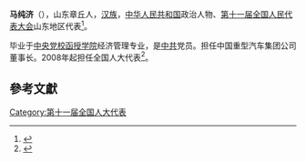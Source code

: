 '''马纯济'''（{{bd|1953年||}}），山东章丘人，[[汉族|汉族]]，[[中华人民共和国|中华人民共和国]]政治人物、[[第十一届全国人民代表大会|第十一届全国人民代表大会]]山东地区代表<ref>{{cite web|author=新华网|title=第十一届全国人大代表|url=http://news.xinhuanet.com/ziliao/2008-03/03/content_7708230.htm?node=36628|publisher=新华网|accessdate=2014-01-07|archive-date=2014-01-10|archive-url=https://web.archive.org/web/20140110211415/http://news.xinhuanet.com/ziliao/2008-03/03/content_7708230.htm?node=36628|dead-url=no}}</ref>。

毕业于[[中央党校函授学院|中央党校函授学院]]经济管理专业，是[[中共|中共]]党员。担任中国重型汽车集团公司董事长。2008年起担任全国人大代表<ref>{{cite news|title=全国人大代表信息-马纯济|url= http://210.82.31.1:8084/delegate/viewDelegate.action?dbid=111204|accessdate=2013-04-05|newspaper=全国人大网|archive-url=https://web.archive.org/web/20140424083625/http://www.npc.gov.cn/delegate/viewDelegate.action?dbid=111204|archive-date=2014-04-24|dead-url=yes}}</ref>。

==參考文獻==
{{reflist}}
[[Category:第十一届全国人大代表|Category:第十一届全国人大代表]]